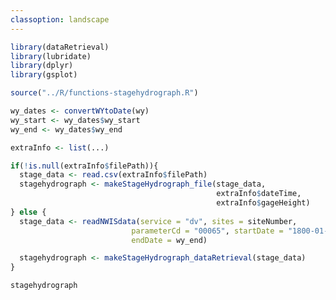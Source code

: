 ```yaml
---
classoption: landscape
---
```


```r
library(dataRetrieval)
library(lubridate)
library(dplyr)
library(gsplot)

source("../R/functions-stagehydrograph.R")
```

```r
wy_dates <- convertWYtoDate(wy)
wy_start <- wy_dates$wy_start
wy_end <- wy_dates$wy_end

extraInfo <- list(...)

if(!is.null(extraInfo$filePath)){
  stage_data <- read.csv(extraInfo$filePath)
  stagehydrograph <- makeStageHydrograph_file(stage_data, 
                                              extraInfo$dateTime, 
                                              extraInfo$gageHeight)
} else {
  stage_data <- readNWISdata(service = "dv", sites = siteNumber, 
                           parameterCd = "00065", startDate = "1800-01-01", 
                           endDate = wy_end)

  stagehydrograph <- makeStageHydrograph_dataRetrieval(stage_data)
}

```


```r
stagehydrograph
```

